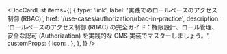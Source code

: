 
<DocCardList
  items={[
    {
      type: 'link',
      label: '実践でのロールベースのアクセス制御 (RBAC)',
      href: '/use-cases/authorization/rbac-in-practice',
      description:
        'ロールベースのアクセス制御 (RBAC) の完全ガイド：権限設計、ロール管理、安全な認可 (Authorization) を実践的な CMS 実装でマスターしましょう。',
      customProps: {
        icon: <AuthorizationIcon />,
      },
    },
  ]}
/>
